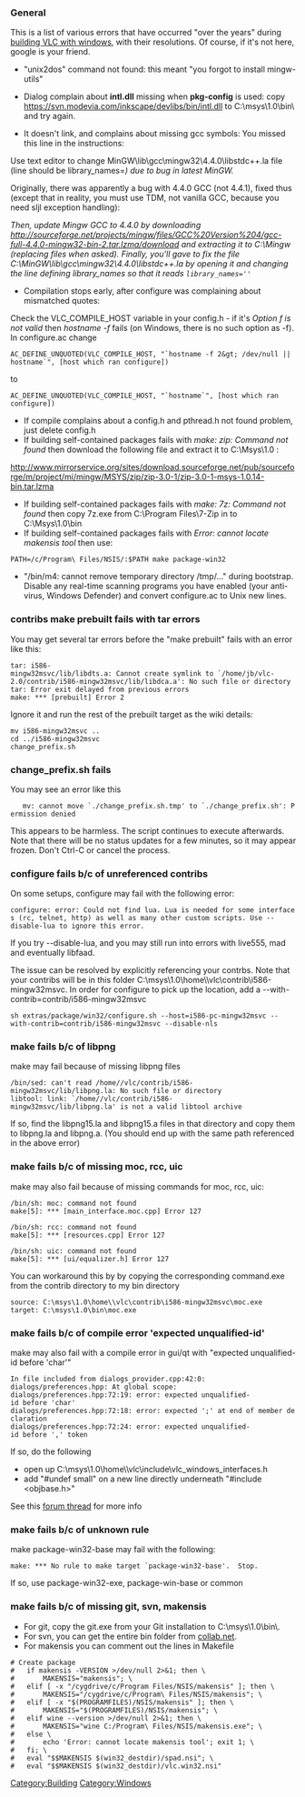 === General ===
This is a list of various errors that have occurred "over the years" during [[Win32CompileMSYSNew|building VLC with windows]], with their resolutions.   Of course, if it's not here, google is your friend.

*"unix2dos" command not found: this meant "you forgot to install mingw-utils"

*Dialog complain about '''intl.dll''' missing when '''pkg-config''' is used: copy https://svn.modevia.com/inkscape/devlibs/bin/intl.dll to C:\msys\1.0\bin\ and try again.

*It doesn't link, and complains about missing gcc symbols: You missed this line in the instructions:

Use text editor to change MinGW\lib\gcc\mingw32\4.4.0\libstdc++.la file (line should be library_names='') due to bug in latest MinGW.'' 

Originally, there was apparently a bug with 4.4.0 GCC (not 4.4.1), fixed thus (except that in reality, you must use TDM, not vanilla GCC, because you need sljl exception handling):

''Then, update Mingw GCC to 4.4.0 by downloading http://sourceforge.net/projects/mingw/files/GCC%20Version%204/gcc-full-4.4.0-mingw32-bin-2.tar.lzma/download and extracting it to C:\Mingw (replacing files when asked). Finally, you'll gave to fix the file C:\MinGW\lib\gcc\mingw32\4.4.0\libstdc++.la by opening it and changing the line defining library_names so that it reads <code><nowiki>library_names=''</nowiki></code>''

*Compilation stops early, after configure was complaining about mismatched quotes:

Check the VLC_COMPILE_HOST variable in your config.h - if it's ''Option f is not valid'' then ''hostname -f'' fails (on Windows, there is no such option as -f). In configure.ac change 
<pre>AC_DEFINE_UNQUOTED(VLC_COMPILE_HOST, "`hostname -f 2&gt; /dev/null || hostname`", [host which ran configure])</pre> 
to 
<pre>AC_DEFINE_UNQUOTED(VLC_COMPILE_HOST, "`hostname`", [host which ran configure])</pre> 
*If compile complains about a config.h and pthread.h not found problem, just delete config.h
*If building self-contained packages fails with ''make: zip: Command not found'' then download the following file and extract it to C:\Msys\1.0 :
http://www.mirrorservice.org/sites/download.sourceforge.net/pub/sourceforge/m/project/mi/mingw/MSYS/zip/zip-3.0-1/zip-3.0-1-msys-1.0.14-bin.tar.lzma
*If building self-contained packages fails with ''make: 7z: Command not found'' then copy 7z.exe from C:\Program Files\7-Zip in to C:\Msys\1.0\bin
*If building self-contained packages fails with ''Error: cannot locate makensis tool'' then use:
<pre>PATH=/c/Program\ Files/NSIS/:$PATH make package-win32</pre>

*"/bin/m4: cannot remove temporary directory /tmp/..." during bootstrap. Disable any real-time scanning programs you have enabled (your anti-virus, Windows Defender) and convert configure.ac to Unix new lines.

=== contribs make prebuilt fails with tar errors ===
You may get several tar errors before the "make prebuilt" fails with an error like this:

 tar: i586-mingw32msvc/lib/libdts.a: Cannot create symlink to `/home/jb/vlc-2.0/contrib/i586-mingw32msvc/lib/libdca.a': No such file or directory
 tar: Error exit delayed from previous errors
 make: *** [prebuilt] Error 2

Ignore it and run the rest of the prebuilt target as the wiki details:

 mv i586-mingw32msvc ..
 cd ../i586-mingw32msvc
 change_prefix.sh

=== change_prefix.sh fails ===
You may see an error like this

    mv: cannot move `./change_prefix.sh.tmp' to `./change_prefix.sh': Permission denied

This appears to be harmless. The script continues to execute afterwards. Note that there will be no status updates for a few minutes, so it may appear frozen. Don't Ctrl-C or cancel the process.

=== configure fails b/c of unreferenced contribs ===
On some setups, configure may fail with the following error:
 configure: error: Could not find lua. Lua is needed for some interfaces (rc, telnet, http) as well as many other custom scripts. Use --disable-lua to ignore this error.

If you try --disable-lua, and you may still run into errors with live555, mad and eventually libfaad.

The issue can be resolved by explicitly referencing your contrbs. Note that your contribs will be in this folder C:\msys\1.0\home\<username>\vlc\contrib\i586-mingw32msvc. In order for configure to pick up the location, add a --with-contrib=contrib/i586-mingw32msvc

 sh extras/package/win32/configure.sh --host=i586-pc-mingw32msvc --with-contrib=contrib/i586-mingw32msvc --disable-nls

=== make fails b/c of libpng ===
make may fail because of missing libpng files

 /bin/sed: can't read /home/<username>/vlc/contrib/i586-mingw32msvc/lib/libpng.la: No such file or directory
 libtool: link: `/home/<username>/vlc/contrib/i586-mingw32msvc/lib/libpng.la' is not a valid libtool archive

If so, find the libpng15.la and libpng15.a files in that directory and copy them to libpng.la and libpng.a. (You should end up with the same path referenced in the above error)

=== make fails b/c of missing moc, rcc, uic ===
make may also fail because of missing commands for moc, rcc, uic:

 /bin/sh: moc: command not found
 make[5]: *** [main_interface.moc.cpp] Error 127

 /bin/sh: rcc: command not found
 make[5]: *** [resources.cpp] Error 127

 /bin/sh: uic: command not found
 make[5]: *** [ui/equalizer.h] Error 127

You can workaround this by by copying the corresponding command.exe from the contrib directory to my bin directory

 source: C:\msys\1.0\home\<username>\vlc\contrib\i586-mingw32msvc\moc.exe
 target: C:\msys\1.0\bin\moc.exe

=== make fails b/c of compile error 'expected unqualified-id' ===
make may also fail with a compile error in gui/qt with "expected unqualified-id before 'char'"

 In file included from dialogs_provider.cpp:42:0:
 dialogs/preferences.hpp: At global scope:
 dialogs/preferences.hpp:72:19: error: expected unqualified-id before 'char'
 dialogs/preferences.hpp:72:18: error: expected ';' at end of member declaration
 dialogs/preferences.hpp:72:24: error: expected unqualified-id before ',' token

If so, do the following
* open up C:\msys\1.0\home\<username>\vlc\include\vlc_windows_interfaces.h
* add "#undef small" on a new line directly underneath "#include <objbase.h>"
See this [http://forum.videolan.org/viewtopic.php?f=14&t=102257 forum thread] for more info

=== make fails b/c of unknown rule ===
make package-win32-base may fail with the following:

 make: *** No rule to make target `package-win32-base'.  Stop.

If so, use package-win32-exe, package-win-base or common

=== make fails b/c of missing git, svn, makensis ===
* For git, copy the git.exe from your Git installation to C:\msys\1.0\bin\.
* For svn, you can get the entire bin folder from [http://svn.collab.net/repos/svn/branches/1.7.x/CHANGES collab.net].
* For makensis you can comment out the lines in Makefile

 # Create package
 #   if makensis -VERSION >/dev/null 2>&1; then \
 #       MAKENSIS="makensis"; \
 #   elif [ -x "/cygdrive/c/Program Files/NSIS/makensis" ]; then \
 #       MAKENSIS="/cygdrive/c/Program\ Files/NSIS/makensis"; \
 #   elif [ -x "$(PROGRAMFILES)/NSIS/makensis" ]; then \
 #       MAKENSIS="$(PROGRAMFILES)/NSIS/makensis"; \
 #   elif wine --version >/dev/null 2>&1; then \
 #       MAKENSIS="wine C:/Program\ Files/NSIS/makensis.exe"; \
 #   else \
 #       echo 'Error: cannot locate makensis tool'; exit 1; \
 #   fi; \
 #   eval "$$MAKENSIS $(win32_destdir)/spad.nsi"; \
 #   eval "$$MAKENSIS $(win32_destdir)/vlc.win32.nsi"

[[Category:Building]]
[[Category:Windows]]